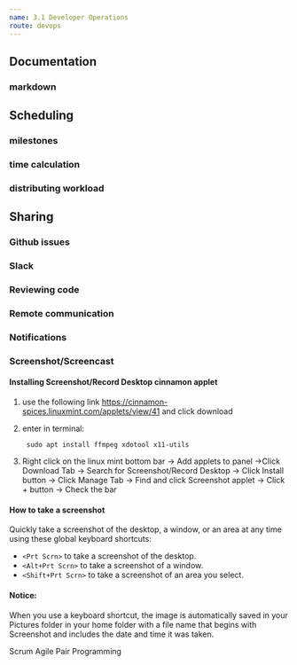 ```yaml
---
name: 3.1 Developer Operations
route: devops
---
```

## Documentation

### markdown

## Scheduling

### milestones

### time calculation

### distributing workload

## Sharing

### Github issues

### Slack

### Reviewing code

### Remote communication

### Notifications


### Screenshot/Screencast

#### Installing Screenshot/Record Desktop cinnamon applet
1. use the following link https://cinnamon-spices.linuxmint.com/applets/view/41 and click download
2. enter in terminal: 

    ``` sudo apt install ffmpeg xdotool x11-utils```
3. Right click on the linux mint bottom bar -> Add applets to panel ->Click Download Tab -> Search for Screenshot/Record Desktop -> Click Install button -> Click Manage Tab -> Find and click Screenshot applet -> Click + button -> Check the bar

#### How to take a screenshot

Quickly take a screenshot of the desktop, a window, or an area at any time using these global keyboard shortcuts:

- `<Prt Scrn>` to take a screenshot of the desktop.
- `<Alt+Prt Scrn>` to take a screenshot of a window.
- `<Shift+Prt Scrn>` to take a screenshot of an area you select.

#### Notice: 

When you use a keyboard shortcut, the image is automatically saved in your Pictures folder in your home folder with a file name that begins with Screenshot and includes the date and time it was taken.


Scrum
Agile
Pair Programming

